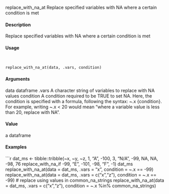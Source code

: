 
replace_with_na_at Replace specified variables with NA where a certain condition is met

####  Description 

Replace specified variables with NA where a certain condition is met

####  Usage 
<pre><code>

replace_with_na_at(data, .vars, condition)
</code></pre>
#### Arguments 

data dataframe
.vars A character string of variables to replace with NA values
condition A condition required to be TRUE to set NA. Here, the condition is specified
with a formula, following the syntax: ~.x {condition}. For example, writing
~.x < 20 would mean "where a variable value is less than 20, replace with NA".

#### Value 

a dataframe

#### Examples 
```r

dat_ms <- tibble::tribble(~x, ~y, ~z,
1, "A", -100,
3, "N/A", -99,
NA, NA, -98,
76 replace_with_na_if
-99, "E", -101,
-98, "F", -1)
dat_ms
replace_with_na_at(data = dat_ms,
.vars = "x",
condition = ~.x == -99)
replace_with_na_at(data = dat_ms,
.vars = c("x","z"),
condition = ~.x == -99)
# replace using values in common_na_strings
replace_with_na_at(data = dat_ms,
.vars = c("x","z"),
condition = ~.x %in% common_na_strings)
